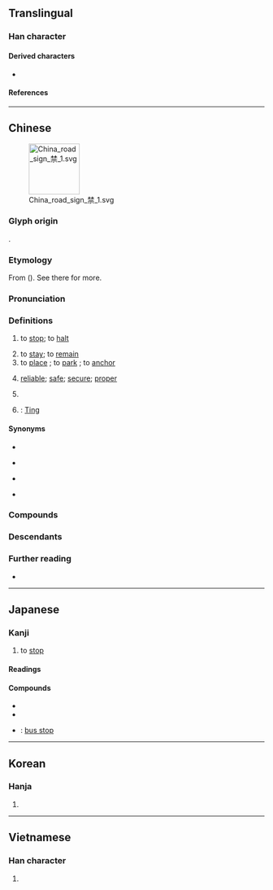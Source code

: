 {{also|仃|佇}}
{{character info}}
==Translingual==

===Han character===
{{Han char|rn=9|rad=人|as=09|sn=11|four=20221|canj=OYRN|ids=⿰亻亭,⿰亻𠅘}}

====Derived characters====
* {{l|mul|𠼵}}

====References====
{{Han ref|kx=0110.320|dkj=00864|dj=0236.160|hdz=10194.070|uh=505C}}

----

==Chinese==
{{zh-forms||ss=仃}}
[[File:China road sign 禁 1.svg|thumb|100px]]

===Glyph origin===
{{Han etym}}
{{Han compound|人|alt1=亻|亭|ls=psc|c1=s|c2=p}}.

===Etymology===
From {{zh-l|亭}} ({{zh-ref|Schuessler, 2007}}). See there for more.

===Pronunciation===
{{zh-pron
|m=tíng,er=y
|m_note=Erhuayin for classifier (portion) sense only
|m-s=
|dg=тин1
|ma=y
|c=ting4
|c-t=hen3
|g=tin2
|h=pfs=thìn;gd=tin2
|j=ti1/ting1/ting3
|j_note=ti1 - vernacular; ting1 - literary
|mb=děng/déng
|mb_note=déng - in certain compounds, e.g. {{zh-l|停屍}}, {{zh-l|停棺}}
|md=dìng
|mn=thêng
|mn-t=têng5
|w=3din
|x=din2
|mc=y
|oc=y
|cat=v,a,cls,pn
}}

===Definitions===
{{zh-hanzi}}

# to [[stop]]; to [[halt]]
#: {{zh-x|停！|Stop!}}
# to [[stay]]; to [[remain]]
# to [[place]] {{gl|an object somewhere}}; to [[park]] {{gl|a vehicle}}; to [[anchor]] {{gl|a ship}}
# {{lb|zh|literary|or in compounds}} [[reliable]]; [[safe]]; [[secure]]; [[proper]]
# {{lb|zh|colloquial}} {{zh-classifier|portions (parts of a total)}}
# {{surname|zh}}: [[Ting]]

====Synonyms====
* {{s|to stop}}
{{zh-syn-saurus|停止}}
* {{s|to stay}}
{{zh-syn-saurus|逗留}}
* {{s|to place}} {{zh-l|停放}}
* {{s|reliable}}
{{zh-syn-saurus|可靠}}

===Compounds===
{{zh-der|停航|不停住|久停久住|停車費|停留長智|停役|停頭|停擺|停辦|停泊|五停心觀|停戰協定|停放|停停當當|停火|停筆|停課|停車|停滯|勻停|停分|停妻再娶|停步|停經|停產|停徵|停雲落月|停喪|居停主人|停勻|停靠|停機坪|下停|不停|停床|停妥|停車位|停當|停駛|少停|停水|停停脫脫|勒停|悠停|停歇|停刊|停用|停駐|停話|停靈|二停|居停|居中調停|三停|幹的停當|三停刀|停睇|停表|停車場|停雲慢步|停杯|停息|停學|停一停|停業|停留|不停當|停屍|停滯不前|停俸|停食|停柩|一停兒|停閑|停格|停工|停職|停雲|停潦|叫停|停頓|停版|停辛佇苦|停屍間|停電|四停八當|停閉|停訊|停罷|停眠整宿|停止|停戰|停待|停停|停住|停驂|留職停薪|晝夜停勻|手不停揮|窩停主人|放停|漲停|漲停板|消停|槃停|暫停|片刻不停|跌停板|調停|調停人|胸部停球|鸞停鵠峙|馬不停蹄|門不停賓|鸞鵠停峙|停屍房}}

===Descendants===
{{CJKV||てい|정|đình}}

===Further reading===
* {{thcwd|6938}}

{{zh-cat|Beginning}}

----

==Japanese==

===Kanji===
{{ja-kanji|grade=4|rs=人09}}

# to [[stop]]

====Readings====
{{ja-readings
|goon=じょう
|kanon=てい
|kanyoon=ちょう
|kun=と-める, と-まる, とど-まる
}}

====Compounds====
{{top3}}
* {{ja-r|各%停|かく%てい}}
* {{ja-r|停%車|てい%しゃ}}
* {{ja-r|バス停|バスてい}}: [[bus stop]]
{{bottom}}

----

==Korean==

===Hanja===
{{ko-hanja|머무르다|머무를|정}}

# {{hanja form of|정|to [[stop]]}}

----

==Vietnamese==

===Han character===
{{vi-readings|reading=[[đình]], [[dành]], [[đành]], [[đừng]], [[dừng]], [[rành]]|rs=人09}}

# {{rfdef|vi|sort=人09}}